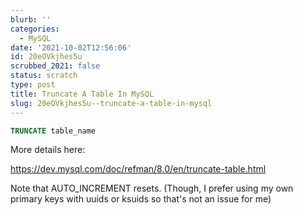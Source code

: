 ```yaml
---
blurb: ''
categories:
  - MySQL
date: '2021-10-02T12:56:06'
id: 20eOVkjhes5u
scrubbed_2021: false
status: scratch
type: post
title: Truncate A Table In MySQL
slug: 20eOVkjhes5u--truncate-a-table-in-mysql
---
```


```sql
TRUNCATE table_name
```

More details here:

https://dev.mysql.com/doc/refman/8.0/en/truncate-table.html


Note that AUTO_INCREMENT resets. (Though, I prefer using my own primary keys with uuids or ksuids so that's not an issue for me)
